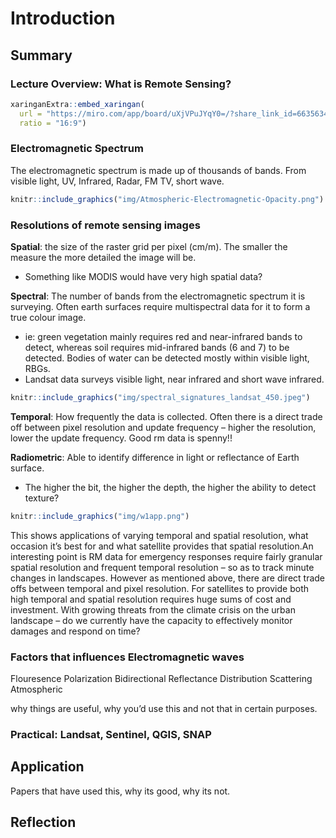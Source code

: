 # Introduction

## Summary

### Lecture Overview: What is Remote Sensing?
```r
xaringanExtra::embed_xaringan(
  url = "https://miro.com/app/board/uXjVPuJYqY0=/?share_link_id=663563464417",
  ratio = "16:9")
```
### Electromagnetic Spectrum
The electromagnetic spectrum is made up of thousands of bands. From visible light, UV, Infrared, Radar, FM TV, short wave.

```r
knitr::include_graphics("img/Atmospheric-Electromagnetic-Opacity.png")
```

### Resolutions of remote sensing images
**Spatial**: the size of the raster grid per pixel (cm/m). The smaller the measure the more detailed the image will be.

* Something like MODIS would have very high spatial data?

**Spectral**: The number of bands from the electromagnetic spectrum it is surveying. Often earth surfaces require multispectral data for it to form a true colour image. 

* ie: green vegetation mainly requires red and near-infrared bands to detect, whereas soil requires mid-infrared bands (6 and 7) to be detected. Bodies of water can be detected mostly within visible light, RBGs.
* Landsat data surveys visible light, near infrared and short wave infrared.

```r
knitr::include_graphics("img/spectral_signatures_landsat_450.jpeg")
```
**Temporal**: How frequently the data is collected. Often there is a direct trade off between pixel resolution and update frequency -- higher the resolution, lower the update frequency. Good rm data is spenny!!

**Radiometric**: Able to identify difference in light or reflectance of Earth surface.

* The higher the bit, the higher the depth, the higher the ability to detect texture? 

```r
knitr::include_graphics("img/w1app.png")
```
This shows applications of varying temporal and spatial resolution, what occasion it's best for and what satellite provides that spatial resolution.An interesting point is RM data for emergency responses require fairly granular spatial resolution and frequent temporal resolution -- so as to track minute changes in landscapes. However as mentioned above, there are direct trade offs between temporal and pixel resolution. For satellites to provide both high temporal and spatial resolution requires huge sums of cost and investment. With growing threats from the climate crisis on the urban landscape -- do we currently have the capacity to effectively monitor damages and respond on time?

### Factors that influences Electromagnetic waves
Flouresence
Polarization
Bidirectional Reflectance Distribution
Scattering
Atmospheric

why things are useful, why you'd use this and not that in certain purposes.

### Practical: Landsat, Sentinel, QGIS, SNAP

## Application

Papers that have used this, why its good, why its not.

## Reflection

